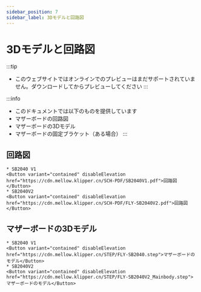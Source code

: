 ```yaml
---
sidebar_position: 7
sidebar_label: 3Dモデルと回路図
---
```




# 3Dモデルと回路図


:::tip
* このウェブサイトではオンラインでのプレビューはまだサポートされていません。ダウンロードしてからプレビューしてください
:::

:::info
* このドキュメントでは以下のものを提供しています
* マザーボードの回路図
* マザーボードの3Dモデル
* マザーボードの固定ブラケット（ある場合）
:::

## 回路図
    * SB2040 V1
    <Button variant="contained" disableElevation href="https://cdn.mellow.klipper.cn/SCH-PDF/SB2040V1.pdf">回路図</Button>
    * SB2040V2
    <Button variant="contained" disableElevation href="https://cdn.mellow.klipper.cn/SCH-PDF/FLY-SB2040V2.pdf">回路図</Button>


## マザーボードの3Dモデル
    * SB2040 V1
    <Button variant="contained" disableElevation href="https://cdn.mellow.klipper.cn/STEP/FLY-SB2040.step">マザーボードのモデル</Button>
    * SB2040V2
    <Button variant="contained" disableElevation href="https://cdn.mellow.klipper.cn/STEP/FLY-SB2040V2_Mainbody.step">マザーボードのモデル</Button>